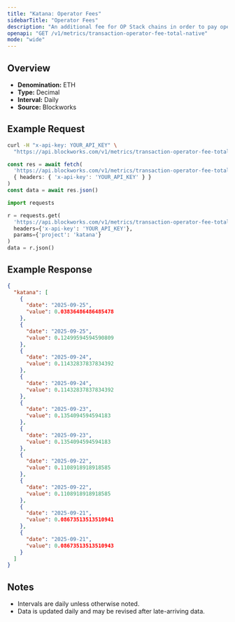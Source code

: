 ```yaml
---
title: "Katana: Operator Fees"
sidebarTitle: "Operator Fees"
description: "An additional fee for OP Stack chains in order to pay operators, such as provers and verfiers, for their work and is included as part of the transaction fee"
openapi: "GET /v1/metrics/transaction-operator-fee-total-native"
mode: "wide"
---
```


## Overview

- **Denomination:** ETH
- **Type:** Decimal
- **Interval:** Daily
- **Source:** Blockworks

## Example Request

<CodeGroup>

```bash cURL
curl -H "x-api-key: YOUR_API_KEY" \
  "https://api.blockworks.com/v1/metrics/transaction-operator-fee-total-native?project=katana"
```

```typescript TypeScript
const res = await fetch(
  'https://api.blockworks.com/v1/metrics/transaction-operator-fee-total-native?project=katana',
  { headers: { 'x-api-key': 'YOUR_API_KEY' } }
)
const data = await res.json()
```

```python Python
import requests

r = requests.get(
  'https://api.blockworks.com/v1/metrics/transaction-operator-fee-total-native',
  headers={'x-api-key': 'YOUR_API_KEY'},
  params={'project': 'katana'}
)
data = r.json()
```

</CodeGroup>

## Example Response

```json
{
  "katana": [
    {
      "date": "2025-09-25",
      "value": 0.03836486486485478
    },
    {
      "date": "2025-09-25",
      "value": 0.12499594594590809
    },
    {
      "date": "2025-09-24",
      "value": 0.11432837837834392
    },
    {
      "date": "2025-09-24",
      "value": 0.11432837837834392
    },
    {
      "date": "2025-09-23",
      "value": 0.1354094594594183
    },
    {
      "date": "2025-09-23",
      "value": 0.1354094594594183
    },
    {
      "date": "2025-09-22",
      "value": 0.1108918918918585
    },
    {
      "date": "2025-09-22",
      "value": 0.1108918918918585
    },
    {
      "date": "2025-09-21",
      "value": 0.08673513513510941
    },
    {
      "date": "2025-09-21",
      "value": 0.08673513513510943
    }
  ]
}
```

## Notes
- Intervals are daily unless otherwise noted.
- Data is updated daily and may be revised after late-arriving data.